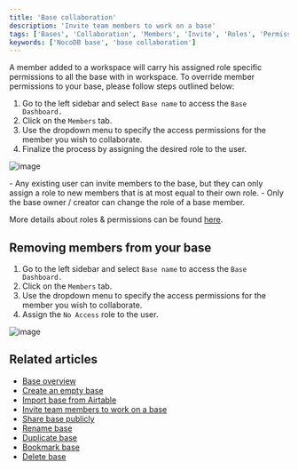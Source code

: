 ```yaml
---
title: 'Base collaboration'
description: 'Invite team members to work on a base'
tags: ['Bases', 'Collaboration', 'Members', 'Invite', 'Roles', 'Permissions']
keywords: ['NocoDB base', 'base collaboration']
---
```


A member added to a workspace will carry his assigned role specific permissions to all the base with in workspace. To override member permissions to your base, please follow steps outlined below:

1. Go to the left sidebar and select `Base name` to access the `Base Dashboard.`
2. Click on the `Members` tab.
3. Use the dropdown menu to specify the access permissions for the member you wish to collaborate.
4. Finalize the process by assigning the desired role to the user.

![image](/img/v2/base/base-collaboration.png)


<Callout type="info">
- Any existing user can invite members to the base, but they can only assign a role to new members that is at most equal to their own role.
- Only the base owner / creator can change the role of a base member.
</Callout>

More details about roles & permissions can be found [here](/docs/product-docs/roles-and-permissions).

## Removing members from your base
1. Go to the left sidebar and select `Base name` to access the `Base Dashboard.`
2. Click on the `Members` tab.
3. Use the dropdown menu to specify the access permissions for the member you wish to collaborate.
4. Assign the `No Access` role to the user.

![image](/img/v2/base/base-collaboration.png)

## Related articles
- [Base overview](/docs/product-docs/bases)
- [Create an empty base](/docs/product-docs/bases/create-base)
- [Import base from Airtable](/docs/product-docs/bases/import-base-from-airtable)
- [Invite team members to work on a base](/docs/product-docs/bases/base-collaboration)
- [Share base publicly](/docs/product-docs/bases/share-base)
- [Rename base](/docs/product-docs/bases/actions-on-base#rename-base)
- [Duplicate base](/docs/product-docs/bases/actions-on-base#duplicate-base)
- [Bookmark base](/docs/product-docs/bases/actions-on-base#star-base)
- [Delete base](/docs/product-docs/bases/actions-on-base#delete-base)
